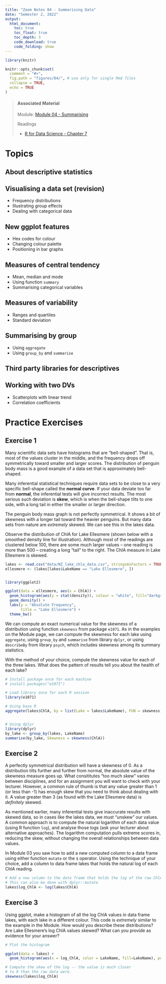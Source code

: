 ```yaml
---
title: "Zoom Notes 04 - Summarising Data"
date: "Semester 2, 2022"
output:
  html_document:
    toc: true
    toc_float: true
    toc_depth: 3
    code_download: true
    code_folding: show
---
```


```r
library(knitr)

knitr::opts_chunk$set(
  comment = "#>",
  fig.path = "figures/04/", # use only for single Rmd files
  collapse = TRUE,
  echo = TRUE
)


```


> #### Associated Material
>
> Module: [Module 04 - Summarising](04-summarise.html)
>
> Readings
>
> - [R for Data Science - Chapter 7](https://r4ds.had.co.nz/exploratory-data-analysis.html)


# Topics

## About descriptive statistics

## Visualising a data set (revision)

- Frequency distributions
- Illustrating group effects
- Dealing with categorical data

## New ggplot features

- Hex codes for colour
- Changing colour palette
- Positioning in bar graphs

## Measures of central tendency

- Mean, median and mode
- Using function `summary`
- Summarising categorical variables

## Measures of variability

- Ranges and quartiles
- Standard deviation

## Summarising by group

- Using `aggregate`
- Using `group_by` and `summarise`

## Third party libraries for descriptives

## Working with two DVs

- Scatterplots with linear trend
- Correlation coefficients

# Practice Exercises

## Exercise 1

Many scientific data sets have histograms that are "bell-shaped". That is, most of the values cluster in the middle, and the frequency drops off symmetrically toward smaller and larger scores. The distribution of penguin body mass is a good example of a data set that is approximately bell-shaped.

Many inferential statistical techniques require data sets to be close to a very specific bell-shape called the **normal curve**. If your data deviate too far from **normal**, the inferential tests will give incorrect results. The most serious such deviation is **skew**, which is when the bell-shape tilts to one side, with a long tail in either the smaller or larger direction. 

The penguin body mass graph is not perfectly symmetrical. It shows a bit of skewness with a longer tail toward the heavier penguins. But many data sets from nature are *extremely* skewed. We can see this in the lakes data. 

Observe the distribution of ChlA for Lake Ellesmere (shown below with a smoothed density line for illustration). Although most of the readings are clustered below 100, there are some much larger values -- one reading is more than 500 -- creating a long "tail" to the right. The ChlA measure in Lake Ellesmere is skewed. 

```r
lakes <- read.csv("data/NZ_lake_chla_data.csv", stringsAsFactors = TRUE)
ellesmere <- (lakes[lakes$LakeName == "Lake Ellesmere", ])


library(ggplot2)

ggplot(data = ellesmere, aes(x = ChlA)) +
  geom_histogram(aes(y = stat(density)), colour = "white", fill="darkgrey", bins = 30) +
  geom_density() +
  labs(y = "Absolute Frequency",
       title = "Lake Ellesmere") +
  theme_bw()

```

We can compute an exact numerical value for the skewness of a distribution using function `skewness` from package `e1071`. As in the examples on the Module page, we can compute the skewness for each lake using `aggregate`, using `group_by` and `summarise` from library `dplyr`, or using `describeBy` from library `psych`, which includes skewness among its summary statistics.

With the method of your choice, compute the skewness value for each of the three lakes. What does the pattern of results tell you about the health of each lake?

```r

# Install package once for each machine
# install.packages("e1071")

# Load library once for each R session
library(e1071)

# Using base R
aggregate(lakes$ChlA, by = list(Lake = lakes$LakeName), FUN = skewness)


# Using dplyr
library(dplyr)
by_lake <- group_by(lakes, LakeName)
summarise(by_lake, Skewness = skewness(ChlA))
```

## Exercise 2

A perfectly symmetrical distribution will have a skewness of 0. As a distribution tilts further and further from normal, the absolute value of the skewness measure goes up. What consititutes "too much skew" varies between disciplines, and for an assignment you will want to check with your lecturer. However, a common rule of thumb is that any value greater than 1 (or less than -1) has enough skew that you need to think about dealing with it. A value greater than 3 (as found with the Lake Ellesmere data) is *definitely* skewed.

As mentioned earlier, many inferential tests give inaccurate results with skewed data, so in cases like the lakes data, we must "unskew" our values. A common approach is to compute the natural logarithm of each data value (using R function `log`), and analyse those logs (ask your lecturer about alternative approaches). The logarithm computation pulls extreme scores in, reducing the skew, without changing the overall relationships between data values. 

In Module 03 you saw how to add a new computed column to a data frame using either function `mutate` or the `$` operator. Using the technique of your choice, add a column to data frame lakes that holds the natural log of each ChlA reading.


```r

# Add a new column to the data frame that holds the log of the raw ChlA
# This can also be done with dplyr::mutate
lakes$log_ChlA <- log(lakes$ChlA)

```

## Exercise 3

Using ggplot, make a histogram of all the log ChlA values in data frame lakes, with each lake in a different colour. This code is *extremely* similar to the example in the Module. How would you describe these distributions? Are Lake Ellesmere's log ChlA values skewed? What can you provide as evidence for your answer?

```r

# Plot the histogram

ggplot(data = lakes) +
  geom_histogram(aes(x = log_ChlA, color = LakeName, fill=LakeName), position="dodge")

# Compute the skew of the log -- the value is much closer
# to 0 than the raw data were.
skewness(lakes$log_ChlA)
```
